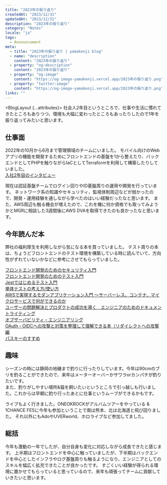 ```yaml
---
title: "2023年の振り返り"
createdAt: "2023/12/31"
updatedAt: "2023/12/31"
description: "2023年の振り返り"
category: "Notes"
locale: "ja"
tags:
  - Announcement
meta:
  - title: "2023年の振り返り | yamakenji blog"
  - name: "description"
    content: "2023年の振り返り"
  - property: "og:description" 
    content: "2023年の振り返り"
  - property: "og:image"
    content: "https://og-image-yamakenji.vercel.app/2023年の振り返り.png"
  - property: "twitter:image"
    content: "https://og-image-yamakenji.vercel.app/2023年の振り返り.png"
links: ""
---
```



<BlogLayout {...attributes}>
社会人2年目というところで、仕事や生活に慣れてきたところもありつつ、環境も大幅に変わったところもあったりしたので1年を振り返ってみたいと思います。

## 仕事面
2022年の10月から6月まで管理領域のチームにいました。
モバイル向けのWebアプリの機能を開発するためにフロントエンドの基盤を1から整えたり、バックエンドとしてPHPを触りながらIaCとしてTerraformを利用して構築したりしていました。  
[入社2年目のインタビュー](https://recruit.chatwork.com/newgrad/engineer/interview_yamashita.html)  

現在は認証基盤チームでログイン回りやID基盤周りの運用や開発を行っています。
ネットワーク系の知識やセキュリティ、監視体制周辺などが弱かったので、開発・運用経験を通しながら学べたのはいい経験だったなと思います。
また、AWS周辺も触る機会が増えたので、これを機に何か資格でも取ってみようかとMGRに相談した3週間後にAWS DVAを取得できたのも良かったなと思います。

## 今年読んだ本
弊社の福利厚生を利用しながら気になる本を買っていました。
テスト周りの本は、ちょうどフロントエンドのテスト環境を構築している時に読んでいて、方向性がずれていないかなどに参考にさせてもらっていました。

[フロントエンド開発のためのセキュリティ入門](https://www.amazon.co.jp/gp/product/4798169471/)  
[フロントエンド開発のためのテスト入門](https://www.amazon.co.jp/gp/product/4798178187)  
[Jestではじめるテスト入門](https://peaks.cc/books/testing_with_jest)  
[単体テストの考え方/使い方](https://www.amazon.co.jp/%E5%8D%98%E4%BD%93%E3%83%86%E3%82%B9%E3%83%88%E3%81%AE%E8%80%83%E3%81%88%E6%96%B9-%E4%BD%BF%E3%81%84%E6%96%B9-Vladimir-Khorikov/dp/4839981728/)  
[AWSで実現するモダンアプリケーション入門 〜サーバーレス、コンテナ、マイクロサービスで何ができるのか](https://www.amazon.co.jp/gp/product/4297133261/)  
[ユーザーの問題解決とプロダクトの成功を導く　エンジニアのためのドキュメントライティング](https://www.amazon.co.jp/gp/product/4800590833/)  
[オブザーバビリティ・エンジニアリング](https://www.amazon.co.jp/gp/product/4814400128/)  
[OAuth・OIDCへの攻撃と対策を整理して理解できる本（リダイレクトへの攻撃編](https://booth.pm/ja/items/1877818)  
[パスキーのすすめ](https://booth.pm/ja/items/5266166)  

## 趣味
シーズンの時には静岡の地磯まで釣りに行ったりしています。今年は90cmのブリを釣ることができたので、来年はメーターオーバーかサワラorカンパチが釣りたいです。  
また、釣りがしやすい場所&猫を飼いたいというところで引っ越しも行いました。これからは早朝に釣り行ったあとに仕事というムーブができるかもです。

ライブもよく行きました。ONEOKROCKがアルバムツアーをやっている & 1CHANCE FESに今年も参加ということで南は熊本、北は北海道と飛び回りました。
それ以外にもAdoやUVERworld、ホロライブなど参加してました。

## 総括
今年も激動の一年でしたが、自分自身も変化に対応しながら成長できたと感じます。
上半期はフロントエンドを中心に触っていましたが、下半期はバックエンドを中心としたインフラやログ基盤周りも触るようになり、エンジニアとしてのスキルを幅広く拡充できたことが良かったです。
すごくいい経験が得られる環境に置かせてもらっていると思っているので、来年も頑張ってチームに貢献していきたいと思います。
</BlogLayout>
